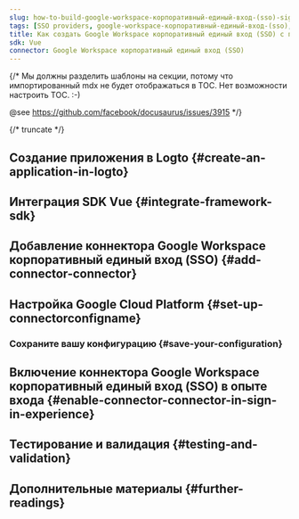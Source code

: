 ```yaml
---
slug: how-to-build-google-workspace-корпоративный-единый-вход-(sso)-sign-in-with-vue-and-logto
tags: [SSO providers, google-workspace-корпоративный-единый-вход-(sso), vue, js, SAML authentication, enterprise login, SSO login]
title: Как создать Google Workspace корпоративный единый вход (SSO) с помощью Vue
sdk: Vue
connector: Google Workspace корпоративный единый вход (SSO)
---
```


{/*
  Мы должны разделить шаблоны на секции, потому что импортированный mdx не будет отображаться в TOC.
  Нет возможности настроить TOC. :-)

  @see https://github.com/facebook/docusaurus/issues/3915
*/}




{/* truncate */}

<Intro connector={connector} sdk="Vue" link="https://vuejs.org" />

## Создание приложения в Logto \{#create-an-application-in-logto}

<CreateApplication type="Single page app" framework="Vue" />

## Интеграция SDK Vue \{#integrate-framework-sdk}

<IntegrateSdk />

## Добавление коннектора Google Workspace корпоративный единый вход (SSO) \{#add-connector-connector}

<AddSsoConnector framework="Vue" />

## Настройка Google Cloud Platform \{#set-up-connectorconfigname}

<ConnectorGuide />

### Сохраните вашу конфигурацию \{#save-your-configuration}

<SaveYourConfiguration connector={connector} />

## Включение коннектора Google Workspace корпоративный единый вход (SSO) в опыте входа \{#enable-connector-connector-in-sign-in-experience}

<EnableSsoConnector />

## Тестирование и валидация \{#testing-and-validation}

<TestingAndValidation connector={connector} sdk="Vue" />

## Дополнительные материалы \{#further-readings}

<FurtherReadings />